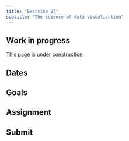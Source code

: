 ```yaml
---
title: "Exercise 04"
subtitle: "The science of data visualization"
---
```


::: {.callout-warning}
# Work in progress

This page is under construction.

:::

## Dates {-}

## Goals {-}

## Assignment {-}

## Submit {-}
